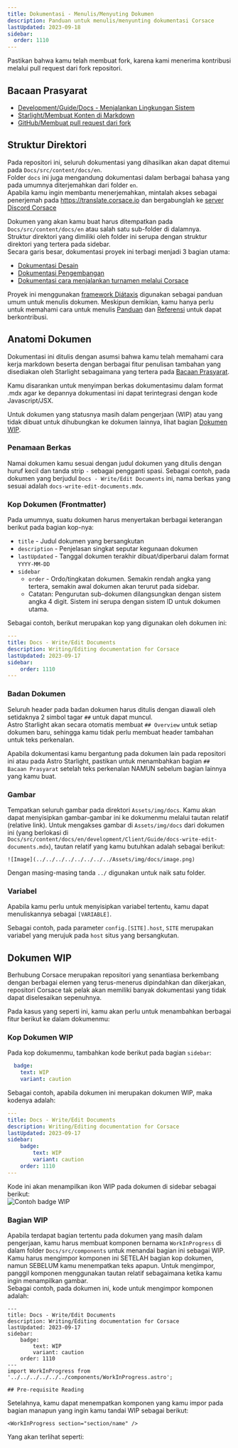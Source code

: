 ```yaml
---
title: Dokumentasi - Menulis/Menyuting Dokumen
description: Panduan untuk menulis/menyunting dokumentasi Corsace
lastUpdated: 2023-09-18
sidebar:
  order: 1110
---
```



Pastikan bahwa kamu telah membuat fork, karena kami menerima kontribusi melalui pull request dari fork repositori.

## Bacaan Prasyarat

* [Development/Guide/Docs - Menjalankan Lingkungan Sistem](../docs-running-environment)
* [Starlight/Membuat Konten di Markdown](https://starlight.astro.build/guides/authoring-content/)
* [GitHub/Membuat pull request dari fork](https://docs.github.com/en/pull-requests/collaborating-with-pull-requests/proposing-changes-to-your-work-with-pull-requests/creating-a-pull-request-from-a-fork)

## Struktur Direktori

Pada repositori ini, seluruh dokumentasi yang dihasilkan akan dapat ditemui pada `Docs/src/content/docs/en`.\
Folder `docs` ini juga mengandung dokumentasi dalam berbagai bahasa yang pada umumnya diterjemahkan dari folder `en`.\
Apabila kamu ingin membantu menerjemahkan, mintalah akses sebagai penerjemah pada https://translate.corsace.io dan bergabunglah ke [server Discord Corsace](https://discord.gg/Z6vEMsr)

Dokumen yang akan kamu buat harus ditempatkan pada `Docs/src/content/docs/en` atau salah satu sub-folder di dalamnya.\
Struktur direktori yang dimiliki oleh folder ini serupa dengan struktur direktori yang tertera pada sidebar.\
Secara garis besar, dokumentasi proyek ini terbagi menjadi 3 bagian utama:

* [Dokumentasi Desain](design)
* [Dokumentasi Pengembangan](development)
* [Dokumentasi cara menjalankan turnamen melalui Corsace](tournaments)

Proyek ini menggunakan [framework Diátaxis](https://diataxis.fr/) digunakan sebagai panduan umum untuk menulis dokumen. Meskipun demikian, kamu hanya perlu untuk memahami cara untuk menulis [Panduan](https://diataxis.fr/how-to-guides/) dan [Referensi](https://diataxis.fr/reference/) untuk dapat berkontribusi.

## Anatomi Dokumen

Dokumentasi ini ditulis dengan asumsi bahwa kamu telah memahami cara kerja markdown beserta dengan berbagai fitur penulisan tambahan yang disediakan oleh Starlight sebagaimana yang tertera pada [Bacaan Prasyarat](#pre-requisite-reading).

Kamu disarankan untuk menyimpan berkas dokumentasimu dalam format .mdx agar ke depannya dokumentasi ini dapat terintegrasi dengan kode Javascript/JSX.

Untuk dokumen yang statusnya masih dalam pengerjaan (WIP) atau yang tidak dibuat untuk dihubungkan ke dokumen lainnya, lihat bagian [Dokumen WIP](#work-in-progress-documents).

### Penamaan Berkas

Namai dokumen kamu sesuai dengan judul dokumen yang ditulis dengan huruf kecil dan tanda strip `-` sebagai pengganti spasi.
Sebagai contoh, pada dokumen yang berjudul `Docs - Write/Edit Documents` ini, nama berkas yang sesuai adalah `docs-write-edit-documents.mdx`.

### Kop Dokumen (Frontmatter)

Pada umumnya, suatu dokumen harus menyertakan berbagai keterangan berikut pada bagian kop-nya:

* `title` - Judul dokumen yang bersangkutan
* `description` - Penjelasan singkat seputar kegunaan dokumen
* `lastUpdated` - Tanggal dokumen terakhir dibuat/diperbarui dalam format `YYYY-MM-DD`
* `sidebar`
  * `order` - Ordo/tingkatan dokumen. Semakin rendah angka yang tertera, semakin awal dokumen akan terurut pada sidebar.
  * Catatan: Pengurutan sub-dokumen dilangsungkan dengan sistem angka 4 digit. Sistem ini serupa dengan sistem ID untuk dokumen utama.

Sebagai contoh, berikut merupakan kop yang digunakan oleh dokumen ini:

```yml
---
title: Docs - Write/Edit Documents
description: Writing/Editing documentation for Corsace
lastUpdated: 2023-09-17
sidebar:
    order: 1110
---
```

### Badan Dokumen

Seluruh header pada badan dokumen harus ditulis dengan diawali oleh setidaknya 2 simbol tagar `##` untuk dapat muncul.\
Astro Starlight akan secara otomatis membuat `## Overview` untuk setiap dokumen baru, sehingga kamu tidak perlu membuat header tambahan untuk teks perkenalan.

Apabila dokumentasi kamu bergantung pada dokumen lain pada repositori ini atau pada Astro Starlight, pastikan untuk menambahkan bagian `## Bacaan Prasyarat` setelah teks perkenalan NAMUN sebelum bagian lainnya yang kamu buat.

### Gambar

Tempatkan seluruh gambar pada direktori `Assets/img/docs`. Kamu akan dapat menyisipkan gambar-gambar ini ke dokumenmu melalui tautan relatif (relative link).
Untuk mengakses gambar di `Assets/img/docs` dari dokumen ini (yang berlokasi di `Docs/src/content/docs/en/development/Client/Guide/docs-write-edit-documents.mdx`), tautan relatif yang kamu butuhkan adalah sebagai berikut:

```mdx
![Image](../../../../../../../../Assets/img/docs/image.png)
```

Dengan masing-masing tanda `../` digunakan untuk naik satu folder.

### Variabel

Apabila kamu perlu untuk menyisipkan variabel tertentu, kamu dapat menuliskannya sebagai `[VARIABLE]`.

Sebagai contoh, pada parameter `config.[SITE].host`, `SITE` merupakan variabel yang merujuk pada `host` situs yang bersangkutan.

## Dokumen WIP

Berhubung Corsace merupakan repositori yang senantiasa berkembang dengan berbagai elemen yang terus-menerus dipindahkan dan dikerjakan, repositori Corsace tak pelak akan memiliki banyak dokumentasi yang tidak dapat diselesaikan sepenuhnya.

Pada kasus yang seperti ini, kamu akan perlu untuk menambahkan berbagai fitur berikut ke dalam dokumenmu:

### Kop Dokumen WIP

Pada kop dokumenmu, tambahkan kode berikut pada bagian `sidebar`:

```yml
  badge:
    text: WIP
    variant: caution
```

Sebagai contoh, apabila dokumen ini merupakan dokumen WIP, maka kodenya adalah:

```yml
---
title: Docs - Write/Edit Documents
description: Writing/Editing documentation for Corsace
lastUpdated: 2023-09-17
sidebar:
    badge:
        text: WIP
        variant: caution
    order: 1110
---
```

Kode ini akan menampilkan ikon WIP pada dokumen di sidebar sebagai berikut:\
![Contoh badge WIP](../../../../../../../../Assets/img/docs/wipExample.png)

### Bagian WIP

Apabila terdapat bagian tertentu pada dokumen yang masih dalam pengerjaan, kamu harus membuat komponen bernama `WorkInProgress` di dalam folder `Docs/src/components` untuk menandai bagian ini sebagai WIP.\
Kamu harus mengimpor komponen ini SETELAH bagian kop dokumen, namun SEBELUM kamu menempatkan teks apapun. Untuk mengimpor, panggil komponen menggunakan tautan relatif sebagaimana ketika kamu ingin menampilkan gambar.\
Sebagai contoh, pada dokumen ini, kode untuk mengimpor komponen adalah:

```mdx
---
title: Docs - Write/Edit Documents
description: Writing/Editing documentation for Corsace
lastUpdated: 2023-09-17
sidebar:
    badge:
        text: WIP
        variant: caution
    order: 1110
---
import WorkInProgress from '../../../../../../components/WorkInProgress.astro';

## Pre-requisite Reading
```

Setelahnya, kamu dapat menempatkan komponen yang kamu impor pada bagian manapun yang ingin kamu tandai WIP sebagai berikut:

```mdx
<WorkInProgress section="section/name" />
```

Yang akan terlihat seperti:

<WorkInProgress section="section/name" />
